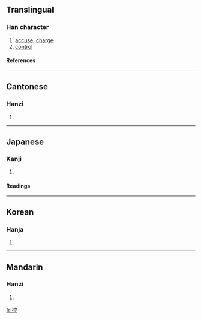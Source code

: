 ==Translingual==
===Han character===
{{Han char|rn=64|rad=手|as=08|sn=11|four=5301<sub>1</sub>|canj=手十金一 (QJCM)}}
# [[accuse]], [[charge]]
# [[control]]
====References====
{{Han ref|kx=0439.070|dkj=12283|dj=0789.070|hdz=31906.090|uh=63A7|ud=25511|bh=B1B1|bd=45489}}
----
==Cantonese==
===Hanzi===
{{yue-hanzi|jyut=|y=hung3}}
# {{defn|Cantonese}}
----
==Japanese==
===Kanji===
{{ja-kanji|grade=c|rs=手08}}
# {{defn|Japanese}} 
====Readings====
{{ja-readings|on=[[こう]] (kō)|kun=[[ひかえる]] (hikaeru), [[ひかえ]] (hikae)}}
----
==Korean==
===Hanja===
{{ko-hanja|hangeul=[[공]], [[강]]|eumhun=|rv=gong, gang|mr=kong, kang|y=kong, kang}}
# {{defn|Korean}}
----
==Mandarin==
===Hanzi===
{{cmn-hanzi|pin=[[kòng]] (kong4)|wg=k'ung<sup>4</sup>}}
# {{defn|Mandarin}}

[[fr:控]]